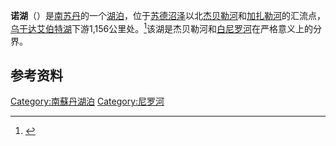 {{Infobox lake
 |湖泊名稱 = 诺湖
 |座標 = {{coord|9|29|52|N|30|27|54|E|type:waterbody_region:SD-22}}
 |流入 =  [[杰贝勒河|杰贝勒河]]、[[加扎勒河|加扎勒河]]
 |流出 = [[白尼罗河|白尼罗河]]
 |集水區國家 =[[南苏丹共和国|南苏丹]]
 |湖泊面積 = 100 km²
}}
'''诺湖'''（{{lang-en|'''Lake No'''}}）是[[南苏丹|南苏丹]]的一个[[湖泊|湖泊]]，位于[[苏德沼泽|苏德沼泽]]以北[[杰贝勒河|杰贝勒河]]和[[加扎勒河|加扎勒河]]的汇流点，[[乌干达|乌干达]][[艾伯特湖|艾伯特湖]]下游1,156公里处。<ref name=Baker>{{cite web|url=http://american_almanac.tripod.com/sudan.htm|script-title=en:The Potential of the Nile River Basin, And The Economic Development of Sudan|author=Marcia Merry Baker|publisher=''The American Almanac''|year=1997|accessdate=2008-02-29|archive-date=2008-01-22|archive-url=https://web.archive.org/web/20080122062136/http://american_almanac.tripod.com/sudan.htm|dead-url=no}}</ref>该湖是杰贝勒河和[[白尼罗河|白尼罗河]]在严格意义上的分界。

==参考资料 ==
{{reflist}}

{{africa-geo-stub}}

{{DEFAULTSORT:No}}
[[Category:南蘇丹湖泊|Category:南蘇丹湖泊]]
[[Category:尼罗河|Category:尼罗河]]